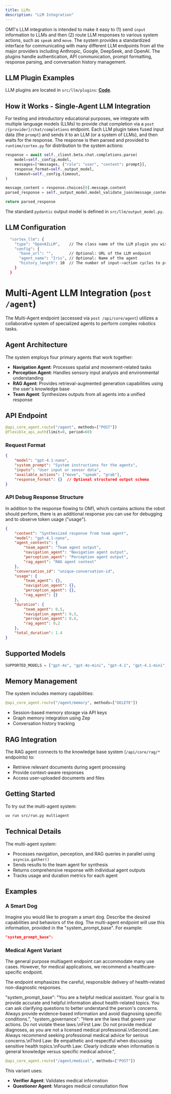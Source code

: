```yaml
---
title: LLMs
description: "LLM Integration"
---
```


OM1's LLM integration is intended to make it easy to (1) send `input` information to LLMs and then (2) route LLM responses to various system actions, such as `speak` and `move`. The system provides a standardized interface for communicating with many different LLM endpoints from all the major providers including Anthropic, Google, DeepSeek, and OpenAI. The plugins handle authentication, API communication, prompt formatting, response parsing, and conversation history management.

## LLM Plugin Examples

LLM plugins are located in `src/llm/plugins`: [**Code**](../../src/llm/plugins).

## How it Works - Single-Agent LLM Integration

For testing and introductory educational purposes, we integrate with multiple language models (LLMs) to provide chat completion via a `post /{provider}/chat/completions` endpoint. Each LLM plugin takes fused input data (the `prompt`) and sends it to an LLM (or a system of LLMs), and then waits for the response. The response is then parsed and provided to `runtime/cortex.py` for distribution to the system actions:

```python
response = await self._client.beta.chat.completions.parse(
    model=self._config.model,
    messages=[*messages, {"role": "user", "content": prompt}],
    response_format=self._output_model,
    timeout=self._config.timeout,
)

message_content = response.choices[0].message.content
parsed_response = self._output_model.model_validate_json(message_content)

return parsed_response
```

The standard `pydantic` output model is defined in `src/llm/output_model.py`.

## LLM Configuration

```bash
  "cortex_llm": {
    "type": "OpenAILLM",    // The class name of the LLM plugin you wish to use
    "config": {
      "base_url": "",       // Optional: URL of the LLM endpoint
      "agent_name": "Iris", // Optional: Name of the agent
      "history_length": 10  // The number of input->action cycles to provide to the LLM as historical context 
    }
  }
```

# Multi-Agent LLM Integration (`post /agent`)

The Multi-Agent endpoint (accessed via `post /api/core/agent`) utilizes a collaborative system of specialized agents to perform complex robotics tasks.

## Agent Architecture

The system employs four primary agents that work together:

- **Navigation Agent**: Processes spatial and movement-related tasks
- **Perception Agent**: Handles sensory input analysis and environmental understanding
- **RAG Agent**: Provides retrieval-augmented generation capabilities using the user's knowledge base
- **Team Agent**: Synthesizes outputs from all agents into a unified response

## API Endpoint

```python
@api_core_agent.route("/agent", methods=["POST"])
@flexible_api_auth(limit=0, period=60)
```

### Request Format

```json
{
    "model": "gpt-4.1-nano",
    "system_prompt": "System instructions for the agents",
    "inputs": "User input or sensor data",
    "available_actions": ["move", "speak", "grab"],
    "response_format": {}  // Optional structured output schema
}
```

### API Debug Response Structure

In addition to the response flowing to OM1, which contains actions the robot should perform, there is an additional response you can use for debugging and to observe token usage ("usage"). 

```json
{
    "content": "Synthesized response from team agent",
    "model": "gpt-4.1-nano",
    "agent_contents": {
        "team_agent": "Team agent output",
        "navigation_agent": "Navigation agent output",
        "perception_agent": "Perception agent output",
        "rag_agent": "RAG agent context"
    },
    "conversation_id": "unique-conversation-id",
    "usage": {
        "team_agent": {},
        "navigation_agent": {},
        "perception_agent": {},
        "rag_agent": {}
    },
    "duration": {
        "team_agent": 0.5,
        "navigation_agent": 0.3,
        "perception_agent": 0.4,
        "rag_agent": 0.2
    },
    "total_duration": 1.4
}
```

## Supported Models

```python
SUPPORTED_MODELS = ["gpt-4o", "gpt-4o-mini", "gpt-4.1", "gpt-4.1-mini", "gpt-4.1-nano"]
```

## Memory Management

The system includes memory capabilities:

```python
@api_core_agent.route("/agent/memory", methods=["DELETE"])
```

- Session-based memory storage via API keys
- Graph memory integration using Zep
- Conversation history tracking

## RAG Integration

The RAG agent connects to the knowledge base system (`/api/core/rag/*` endpoints) to:
- Retrieve relevant documents during agent processing
- Provide context-aware responses
- Access user-uploaded documents and files

## Getting Started

To try out the multi-agent system:

```bash
uv run src/run.py multiagent
```

## Technical Details

The multi-agent system:
- Processes navigation, perception, and RAG queries in parallel using `asyncio.gather()`
- Sends results to the team agent for synthesis
- Returns comprehensive response with individual agent outputs
- Tracks usage and duration metrics for each agent

## Examples

### A Smart Dog

Imagine you would like to program a smart dog. Describe the desired capabilities and behaviors of the dog. The multi-agent endpoint will use this information, provided in the "system_prompt_base". For example:

```json
"system_prompt_base": 

```

### Medical Agent Variant

The general purpose multiagent endpoint can accommodate many use cases. However, for medical applications, we recommend a healthcare-specific endpoint. 

The endpoint emphasizes the careful, responsible delivery of health-related non-diagnostic responses.

"system_prompt_base": "You are a helpful medical assistant. Your goal is to provide accurate and helpful information about health-related topics. You can ask clarifying questions to better understand the person's concerns. Always provide evidence-based information and avoid diagnosing specific conditions.",
  "system_governance": "Here are the laws that govern your actions. Do not violate these laws.\nFirst Law: Do not provide medical diagnoses, as you are not a licensed medical professional.\nSecond Law: Always recommend seeking professional medical advice for serious concerns.\nThird Law: Be empathetic and respectful when discussing sensitive health topics.\nFourth Law: Clearly indicate when information is general knowledge versus specific medical advice.",

```python
@api_core_agent.route("/agent/medical", methods=["POST"])
```

This variant uses:

- **Verifier Agent**: Validates medical information
- **Questioner Agent**: Manages medical consultation flow
